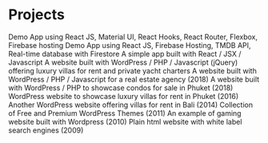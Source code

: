 # Projects

<ProjectCard title="Airbnb clone Demo App" link="https://airbnb-clone-49877.web.app" bg="linear-gradient(to right, #336699 0%, #99cccc 100%)">
Demo App using React JS, Material UI, React Hooks, React Router, Flexbox, Firebase hosting
</ProjectCard>

<ProjectCard title="Netflix Clone Demo App" link="hhttps://netflix-clone-5589f.web.app/" bg="linear-gradient(to right, #993333 0%, #cc6666 100%)">
Demo App using React JS, Firebase Hosting, TMDB API, Real-time database with Firestore
</ProjectCard>

<ProjectCard title="Pokemon Search App" link="https://jc-55.github.io/app1/" bg="linear-gradient(to right, #336699 0%, #99cccc 100%)">
A simple app built with React / JSX / Javascript
</ProjectCard>

<ProjectCard title="PhuketDeluxe.com" link="https://phuketdeluxe.com/" bg="linear-gradient(to right, #339933 0%, #66cc66 100%)">
A website built with WordPress / PHP / Javascript (jQuery) offering luxury villas for rent and private yacht charters 
</ProjectCard>

<ProjectCard title="Phuket-RealEstate.com" link="https://phuket-realestate.com/" bg="linear-gradient(to right, #996633 0%, #cc9966 100%)">
A website built with WordPress / PHP / Javascript for a real estate agency (2018)
</ProjectCard>

<ProjectCard title="Phuket.condos" link="https://phuket.condos" bg="linear-gradient(to right, #993333 0%, #cc6666 100%)">
A website built with WordPress / PHP to showcase condos for sale in Phuket (2018)
</ProjectCard>

<ProjectCard title="LuxuryPhuketVillas.com" link="https://luxuryphuketvillas.com/" bg="linear-gradient(to right, #66ff66 0%, #006600 100%)">
WordPress website to showcase luxury villas for rent in Phuket (2016)
</ProjectCard>

<ProjectCard title="Bali-Villa.net" link="https://web.archive.org/web/20160331154042/http://bali-villa.net/" bg="linear-gradient(to right,#6699cc 0%, #cc99cc 100%)">
Another WordPress website offering villas for rent in Bali (2014)
</ProjectCard>

<ProjectCard title="PremiumWPThemes.org" link="https://web.archive.org/web/20130317011257/http://premiumwpthemes.org/" bg="linear-gradient(to right, #ff6633 0%, #cc3300 100%)">
Collection of Free and Premium WordPress Themes (2011)
</ProjectCard>

<ProjectCard title="Jeux-Arcade.net" link="https://web.archive.org/web/20110712192837/http://jeux-arcade.net/" bg="linear-gradient(to right, #339933 0%, #33cccc 100%)">
An example of gaming website built with Wordpress (2010)
</ProjectCard>

<ProjectCard title="Voyagespascher.com" link="https://web.archive.org/web/20110712183524/http://voyagespascher.com/" bg="linear-gradient(to right, #333399 0%, #9966cc 100%)">
Plain html website with white label search engines (2009)
</ProjectCard>
